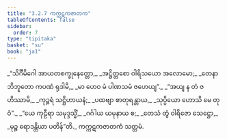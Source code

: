 ```yaml
---
title: "3.2.7 ကက္ကဋကဇာတက"
tableOfContents: false
sidebar:
  order: 7
type: "tipitaka"
basket: "su"
book: "ja1"
---
```



<DynamicBreadcrumb />

<Division number="49" book="ja1" e="ch" v="22" p="78">

<Paragraph number="736" type="verses" book="ja1">
_“သိင်္ဂီမိဂေါ အာယတစက္ခုနေတ္တော,_  
_အဋ္ဌိတ္တစော ဝါရိသယော အလောမော;_  
_တေနာဘိဘူတော ကပဏံ ရုဒါမိ,_  
_မာ ဟေဝ မံ ပါဏသမံ ဇဟေယျ”._  

</Paragraph>

</Division>
<Division number="50" book="ja1" e="ch" v="22" p="78">

<Paragraph number="737" type="verses" book="ja1">
_“အယျ န တံ ဇဟိဿာမိ,_  
_ကုဉ္ဇရံ သဋ္ဌိဟာယနံ;_  
_ပထဗျာ စာတုရန္တာယ,_  
_သုပ္ပိယော ဟောသိ မေ တုဝံ”._  

</Paragraph>

</Division>
<Division number="51" book="ja1" e="ch" v="22" p="78">

<Paragraph number="738" type="verses" book="ja1">
_“ယေ ကုဠီရာ သမုဒ္ဒသ္မိံ,_  
_ဂင်္ဂါယ ယမုနာယ စ;_  
_တေသံ တွံ ဝါရိဇော သေဋ္ဌော,_  
_မုဉ္စ ရောဒန္တိယာ ပတိန်”တိ._  


</Paragraph>
</Division>

<Paragraph number="739" type="center" book="ja1">
ကက္ကဋကဇာတကံ သတ္တမံ.
</Paragraph>